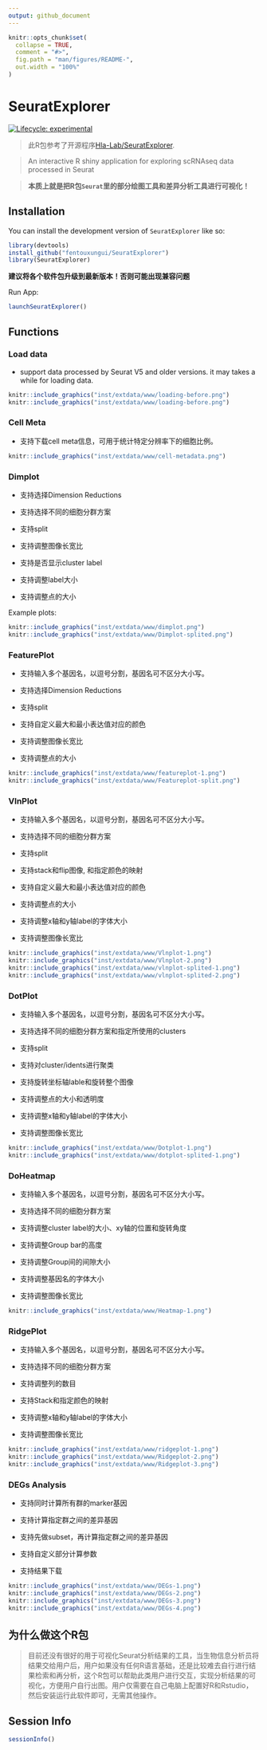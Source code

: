 ```yaml
---
output: github_document
---
```


<!-- README.md is generated from README.Rmd. Please edit that file -->

```r
knitr::opts_chunk$set(
  collapse = TRUE,
  comment = "#>",
  fig.path = "man/figures/README-",
  out.width = "100%"
)
```

# SeuratExplorer

<!-- badges: start -->
[![Lifecycle: experimental](https://img.shields.io/badge/lifecycle-experimental-orange.svg)](https://lifecycle.r-lib.org/articles/stages.html#experimental)
<!-- badges: end -->

> 此R包参考了开源程序[Hla-Lab/SeuratExplorer](https://github.com/rwcrocker/SeuratExplorer/).

> An interactive R shiny application for exploring scRNAseq data processed in Seurat

> **本质上就是把R包``Seurat``里的部分绘图工具和差异分析工具进行可视化！**

## Installation

You can install the development version of ``SeuratExplorer`` like so:

```r
library(devtools)
install_github("fentouxungui/SeuratExplorer")
library(SeuratExplorer)
```

**建议将各个软件包升级到最新版本！否则可能出现兼容问题**

Run App:
 
```r
launchSeuratExplorer()
```

## Functions

### Load data

- support data processed by Seurat V5 and older versions. it may takes a while for loading data.

```r
knitr::include_graphics("inst/extdata/www/loading-before.png")
knitr::include_graphics("inst/extdata/www/loading-before.png")
```

### Cell Meta

- 支持下载cell meta信息，可用于统计特定分辨率下的细胞比例。

```r
knitr::include_graphics("inst/extdata/www/cell-metadata.png")
```

### Dimplot

- 支持选择Dimension Reductions

- 支持选择不同的细胞分群方案

- 支持split

- 支持调整图像长宽比

- 支持是否显示cluster label

- 支持调整label大小

- 支持调整点的大小

Example plots:

```r
knitr::include_graphics("inst/extdata/www/dimplot.png")
knitr::include_graphics("inst/extdata/www/Dimplot-splited.png")
```

### FeaturePlot

- 支持输入多个基因名，以逗号分割，基因名可不区分大小写。

- 支持选择Dimension Reductions

- 支持split

- 支持自定义最大和最小表达值对应的颜色

- 支持调整图像长宽比

- 支持调整点的大小

```r
knitr::include_graphics("inst/extdata/www/featureplot-1.png")
knitr::include_graphics("inst/extdata/www/Featureplot-split.png")
```

### VlnPlot

- 支持输入多个基因名，以逗号分割，基因名可不区分大小写。

- 支持选择不同的细胞分群方案

- 支持split

- 支持stack和flip图像, 和指定颜色的映射

- 支持自定义最大和最小表达值对应的颜色

- 支持调整点的大小

- 支持调整x轴和y轴label的字体大小

- 支持调整图像长宽比


```r
knitr::include_graphics("inst/extdata/www/Vlnplot-1.png")
knitr::include_graphics("inst/extdata/www/Vlnplot-2.png")
knitr::include_graphics("inst/extdata/www/vlnplot-splited-1.png")
knitr::include_graphics("inst/extdata/www/vlnplot-splited-2.png")
```

### DotPlot

- 支持输入多个基因名，以逗号分割，基因名可不区分大小写。

- 支持选择不同的细胞分群方案和指定所使用的clusters

- 支持split

- 支持对cluster/idents进行聚类

- 支持旋转坐标轴lable和旋转整个图像

- 支持调整点的大小和透明度

- 支持调整x轴和y轴label的字体大小

- 支持调整图像长宽比

```r
knitr::include_graphics("inst/extdata/www/Dotplot-1.png")
knitr::include_graphics("inst/extdata/www/dotplot-splited-1.png")
```

### DoHeatmap

- 支持输入多个基因名，以逗号分割，基因名可不区分大小写。

- 支持选择不同的细胞分群方案

- 支持调整cluster label的大小、xy轴的位置和旋转角度

- 支持调整Group bar的高度

- 支持调整Group间的间隙大小

- 支持调整基因名的字体大小

- 支持调整图像长宽比

```r
knitr::include_graphics("inst/extdata/www/Heatmap-1.png")
```

### RidgePlot

- 支持输入多个基因名，以逗号分割，基因名可不区分大小写。

- 支持选择不同的细胞分群方案

- 支持调整列的数目

- 支持Stack和指定颜色的映射

- 支持调整x轴和y轴label的字体大小

- 支持调整图像长宽比

```r
knitr::include_graphics("inst/extdata/www/ridgeplot-1.png")
knitr::include_graphics("inst/extdata/www/Ridgeplot-2.png")
knitr::include_graphics("inst/extdata/www/Ridgeplot-3.png")
```

### DEGs Analysis

- 支持同时计算所有群的marker基因

- 支持计算指定群之间的差异基因

- 支持先做subset，再计算指定群之间的差异基因

- 支持自定义部分计算参数

- 支持结果下载

```r
knitr::include_graphics("inst/extdata/www/DEGs-1.png")
knitr::include_graphics("inst/extdata/www/DEGs-2.png")
knitr::include_graphics("inst/extdata/www/DEGs-3.png")
knitr::include_graphics("inst/extdata/www/DEGs-4.png")
```

## 为什么做这个R包

> 目前还没有很好的用于可视化Seurat分析结果的工具，当生物信息分析员将结果交给用户后，用户如果没有任何R语言基础，还是比较难去自行进行结果检索和再分析，这个R包可以帮助此类用户进行交互，实现分析结果的可视化，方便用户自行出图。用户仅需要在自己电脑上配置好R和Rstudio，然后安装运行此软件即可，无需其他操作。


## Session Info

```r
sessionInfo()
```

